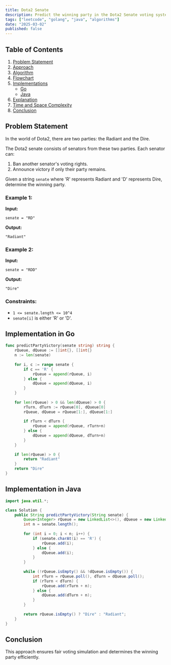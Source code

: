 ```yaml
---
title: Dota2 Senate
description: Predict the winning party in the Dota2 Senate voting system. Includes Go and Java implementations.
tags: ["leetcode", "golang", "java", "algorithms"]
date: "2025-03-02"
published: false
---
```


## Table of Contents

1. [Problem Statement](#problem-statement)
2. [Approach](#approach)
3. [Algorithm](#algorithm)
4. [Flowchart](#flowchart)
5. [Implementations](#implementations)
   - [Go](#implementation-in-go)
   - [Java](#implementation-in-java)
6. [Explanation](#explanation)
7. [Time and Space Complexity](#time-and-space-complexity)
8. [Conclusion](#conclusion)

## Problem Statement

In the world of Dota2, there are two parties: the Radiant and the Dire.

The Dota2 senate consists of senators from these two parties. Each senator can:

1. Ban another senator's voting rights.
2. Announce victory if only their party remains.

Given a string `senate` where 'R' represents Radiant and 'D' represents Dire, determine the winning party.

### Example 1:

**Input:**
```
senate = "RD"
```
**Output:**
```
"Radiant"
```

### Example 2:

**Input:**
```
senate = "RDD"
```
**Output:**
```
"Dire"
```

### Constraints:

- `1 <= senate.length <= 10^4`
- `senate[i]` is either 'R' or 'D'.

## Implementation in Go

```go
func predictPartyVictory(senate string) string {
    rQueue, dQueue := []int{}, []int{}
    n := len(senate)
    
    for i, c := range senate {
        if c == 'R' {
            rQueue = append(rQueue, i)
        } else {
            dQueue = append(dQueue, i)
        }
    }
    
    for len(rQueue) > 0 && len(dQueue) > 0 {
        rTurn, dTurn := rQueue[0], dQueue[0]
        rQueue, dQueue = rQueue[1:], dQueue[1:]
        
        if rTurn < dTurn {
            rQueue = append(rQueue, rTurn+n)
        } else {
            dQueue = append(dQueue, dTurn+n)
        }
    }
    
    if len(rQueue) > 0 {
        return "Radiant"
    }
    return "Dire"
}
```

## Implementation in Java

```java
import java.util.*;

class Solution {
    public String predictPartyVictory(String senate) {
        Queue<Integer> rQueue = new LinkedList<>(), dQueue = new LinkedList<>();
        int n = senate.length();
        
        for (int i = 0; i < n; i++) {
            if (senate.charAt(i) == 'R') {
                rQueue.add(i);
            } else {
                dQueue.add(i);
            }
        }
        
        while (!rQueue.isEmpty() && !dQueue.isEmpty()) {
            int rTurn = rQueue.poll(), dTurn = dQueue.poll();
            if (rTurn < dTurn) {
                rQueue.add(rTurn + n);
            } else {
                dQueue.add(dTurn + n);
            }
        }
        
        return rQueue.isEmpty() ? "Dire" : "Radiant";
    }
}
```

## Conclusion

This approach ensures fair voting simulation and determines the winning party efficiently.

